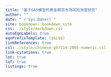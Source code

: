 ```yaml
--- 
title: "基于GAS模型的黄金期货市场风险测度研究"
author: ""
date: "`r Sys.Date()`"
site: bookdown::bookdown_site
css: ./style/markdown.css
autoEqnLabels: true 
eqnPrefixTemplate: ($$i$$)
linkReferences: true
csl: ./style/chinese-gb7714-2005-numeric.csl
link-citations: true
lot: true
lof: true
listings: true
---
```

